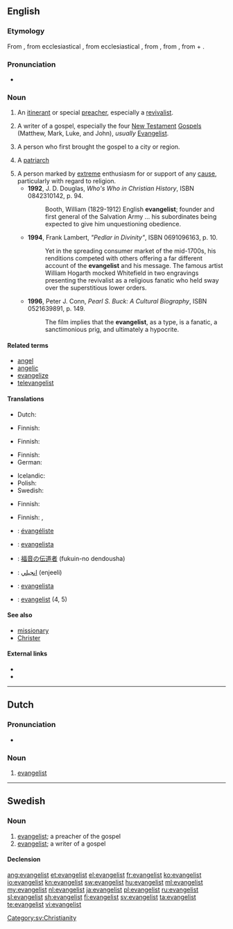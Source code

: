 {{also|Evangelist}}
==English==

===Etymology===
From {{etyl|fro|en}} {{term|evangeliste|lang=fro}}, from ecclesiastical {{etyl|la|en}} {{term|evangelista|lang=la}}, from ecclesiastical {{etyl|grc|en}} {{term|εὐαγγελιστής||bringer of good news|tr=euangelistes|lang=grc}}, from {{term|εὐαγγελίζεσθαι||to evangelize|lang=grc}}, from {{term|εὐάγγελος||bringing good news|tr=euangelos|lang=grc}}, from {{term|εὖ||well|tr=eu|lang=grc}} + {{term|ἀγγέλλειν|tr=angelein||to announce|lang=grc}}.

===Pronunciation===
* {{IPA|/ɪˈvændʒəlɪst/|lang=en}}

===Noun===
{{en-noun}}

# {{context|Christianity|lang=en}} An [[itinerant]] or special [[preacher]], especially a [[revivalist]].
# {{context|Bible|lang=en}} A writer of a gospel, especially the four [[New Testament]] [[Gospel]]s (Matthew, Mark, Luke, and John), ''usually'' [[Evangelist]].
# {{context|primitive Church|lang=en}} A person who first brought the gospel to a city or region.
# {{context|Mormon Church|lang=en}} A [[patriarch]]
# A person marked by [[extreme]] enthusiasm for or support of any [[cause]], particularly with regard to religion.
#* '''1992''', J. D. Douglas, ''Who's Who in Christian History'', ISBN 0842310142, p. 94.
#*: Booth, William (1829-1912) English '''evangelist'''; founder and first general of the Salvation Army ... his subordinates being expected to give him unquestioning obedience.
#* '''1994''', Frank Lambert, ''"Pedlar in Divinity"'', ISBN 0691096163, p. 10.
#*: Yet in the spreading consumer market of the mid-1700s, his renditions competed with others offering a far different account of the '''evangelist''' and his message. The famous artist William Hogarth mocked Whitefield in two engravings presenting the revivalist as a religious fanatic who held sway over the superstitious lower orders.
#* '''1996''', Peter J. Conn, ''Pearl S. Buck: A Cultural Biography'', ISBN 0521639891, p. 149.
#*: The film implies that the '''evangelist''', as a type, is a fanatic, a sanctimonious prig, and ultimately a hypocrite.

====Related terms====
* [[angel]]
* [[angelic]]
* [[evangelize]]
* [[televangelist]]

====Translations====
{{trans-top|itinerant or special preacher, especially a revivalist}}
* Dutch: {{t+|nl|evangelist|m}}
{{trans-mid}}
* Finnish: {{t|fi|matkasaarnaaja}}
{{trans-bottom}}

{{trans-top|preacher of the gospel}}
* Finnish: {{t+|fi|evankelista}}
{{trans-mid}}
{{trans-bottom}}

{{trans-top|writer of a gospel}}
* Finnish: {{t+|fi|evankelista}}
* German: {{t|de|Evangelist|m}}
{{trans-mid}}
* Icelandic: {{t|is|guðspjallamaður|m}}
* Polish: {{t+|pl|ewangelista|m}}
* Swedish: {{t+|sv|evangelist|c}}
{{trans-bottom}}

{{trans-top|primitive Church: person who first brought the gospel to a city or region}}
* Finnish: {{t|fi|evankelioija}}
{{trans-mid}}
{{trans-bottom}}

{{trans-top|Mormon Church: patriarch}}
{{trans-mid}}
{{trans-bottom}}

{{trans-top|person marked by extreme enthusiasm}}
* Finnish: {{t|fi|kiihkoilija}}, {{t|fi|intoilija}}
{{trans-mid}}
{{trans-bottom}}

{{checktrans-top}}
* {{ttbc|fr}}: [[évangéliste]]
* {{ttbc|it}}: [[evangelista]]
* {{ttbc|ja}}: [[福音]]の[[伝道者]] (fukuin-no dendousha)
{{trans-mid}}
* {{ttbc|fa}}: [[انجيلي]] (enjeeli)
* {{ttbc|es}}: [[evangelista]]
* {{ttbc|sv}}: [[evangelist]] {{g|c}} (4, 5)
{{trans-bottom}}

====See also====
* [[missionary]]
* [[Christer]]

====External links====
* {{R:Webster 1913}}
* {{R:Century 1911}}

----

==Dutch==
{{wikipedia|lang=nl}}

===Pronunciation===
* {{audio|Nl-evangelist.ogg|Audio|lang=nl}}

===Noun===
{{nl-noun|m|-en|evangelistje}}

# {{context|Christianity|lang=nl}} [[#English|evangelist]]

----

==Swedish==

===Noun===
{{head|sv|noun|g=c}}

# [[#English|evangelist]]; a preacher of the gospel
# [[#English|evangelist]]; a writer of a gospel

====Declension====
{{sv-noun-reg-er}}

[[Category:sv:Christianity]]

[[ang:evangelist]]
[[et:evangelist]]
[[el:evangelist]]
[[fr:evangelist]]
[[ko:evangelist]]
[[io:evangelist]]
[[kn:evangelist]]
[[sw:evangelist]]
[[hu:evangelist]]
[[ml:evangelist]]
[[my:evangelist]]
[[nl:evangelist]]
[[ja:evangelist]]
[[pl:evangelist]]
[[ru:evangelist]]
[[sl:evangelist]]
[[sh:evangelist]]
[[fi:evangelist]]
[[sv:evangelist]]
[[ta:evangelist]]
[[te:evangelist]]
[[vi:evangelist]]